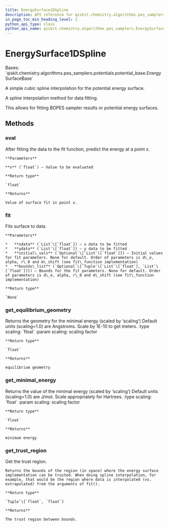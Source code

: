 ```yaml
---
title: EnergySurface1DSpline
description: API reference for qiskit.chemistry.algorithms.pes_samplers.EnergySurface1DSpline
in_page_toc_min_heading_level: 1
python_api_type: class
python_api_name: qiskit.chemistry.algorithms.pes_samplers.EnergySurface1DSpline
---
```


# EnergySurface1DSpline

<Class id="qiskit.chemistry.algorithms.pes_samplers.EnergySurface1DSpline" isDedicatedPage={true} github="https://github.com/qiskit-community/qiskit-aqua/tree/stable/0.9/qiskit/chemistry/algorithms/pes_samplers/potentials/energy_surface_spline.py" signature="EnergySurface1DSpline" modifiers="class">
  Bases: `qiskit.chemistry.algorithms.pes_samplers.potentials.potential_base.EnergySurfaceBase`

  A simple cubic spline interpolation for the potential energy surface.

  A spline interpolation method for data fitting.

  This allows for fitting BOPES sampler results or potential energy surfaces.

  ## Methods

  <span id="qiskit-chemistry-algorithms-pes-samplers-energysurface1dspline-eval" />

  ### eval

  <Function id="qiskit.chemistry.algorithms.pes_samplers.EnergySurface1DSpline.eval" signature="EnergySurface1DSpline.eval(x)">
    After fitting the data to the fit function, predict the energy at a point x.

    **Parameters**

    **x** (`float`) – Value to be evaluated

    **Return type**

    `float`

    **Returns**

    Value of surface fit in point x.
  </Function>

  <span id="qiskit-chemistry-algorithms-pes-samplers-energysurface1dspline-fit" />

  ### fit

  <Function id="qiskit.chemistry.algorithms.pes_samplers.EnergySurface1DSpline.fit" signature="EnergySurface1DSpline.fit(xdata, ydata, initial_vals=None, bounds_list=None)">
    Fits surface to data.

    **Parameters**

    *   **xdata** (`List`\[`float`]) – x data to be fitted
    *   **ydata** (`List`\[`float`]) – y data to be fitted
    *   **initial\_vals** (`Optional`\[`List`\[`float`]]) – Initial values for fit parameters. None for default. Order of parameters is d\_e, alpha, r\_0 and m\_shift (see fit\_function implementation)
    *   **bounds\_list** (`Optional`\[`Tuple`\[`List`\[`float`], `List`\[`float`]]]) – Bounds for the fit parameters. None for default. Order of parameters is d\_e, alpha, r\_0 and m\_shift (see fit\_function implementation)

    **Return type**

    `None`
  </Function>

  <span id="qiskit-chemistry-algorithms-pes-samplers-energysurface1dspline-get-equilibrium-geometry" />

  ### get\_equilibrium\_geometry

  <Function id="qiskit.chemistry.algorithms.pes_samplers.EnergySurface1DSpline.get_equilibrium_geometry" signature="EnergySurface1DSpline.get_equilibrium_geometry(scaling=1.0)">
    Returns the geometry for the minimal energy (scaled by ‘scaling’) Default units (scaling=1.0) are Angstroms. Scale by 1E-10 to get meters. :type scaling: `float` :param scaling: scaling factor

    **Return type**

    `float`

    **Returns**

    equilibrium geometry
  </Function>

  <span id="qiskit-chemistry-algorithms-pes-samplers-energysurface1dspline-get-minimal-energy" />

  ### get\_minimal\_energy

  <Function id="qiskit.chemistry.algorithms.pes_samplers.EnergySurface1DSpline.get_minimal_energy" signature="EnergySurface1DSpline.get_minimal_energy(scaling=1.0)">
    Returns the value of the minimal energy (scaled by ‘scaling’) Default units (scaling=1.0) are J/mol. Scale appropriately for Hartrees. :type scaling: `float` :param scaling: scaling factor

    **Return type**

    `float`

    **Returns**

    minimum energy
  </Function>

  <span id="qiskit-chemistry-algorithms-pes-samplers-energysurface1dspline-get-trust-region" />

  ### get\_trust\_region

  <Function id="qiskit.chemistry.algorithms.pes_samplers.EnergySurface1DSpline.get_trust_region" signature="EnergySurface1DSpline.get_trust_region()">
    Get the trust region.

    Returns the bounds of the region (in space) where the energy surface implementation can be trusted. When doing spline interpolation, for example, that would be the region where data is interpolated (vs. extrapolated) from the arguments of fit().

    **Return type**

    `Tuple`\[`float`, `float`]

    **Returns**

    The trust region between bounds.
  </Function>
</Class>

